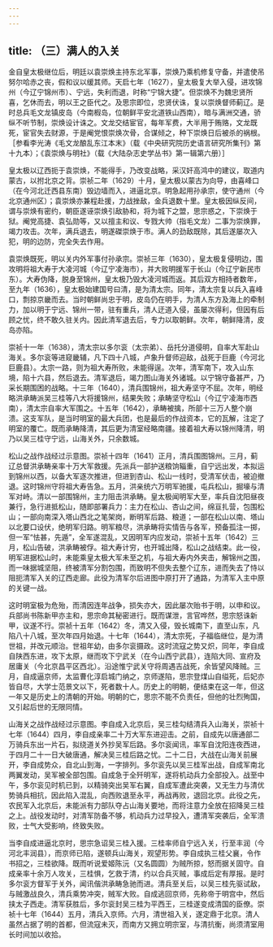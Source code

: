 ```yaml
---
---
---
```

title: （三）满人的入关
---



金自皇太极继位后，明廷以袁崇焕主持东北军事，崇焕乃乘机修复守备，并遣使吊努尔哈赤之丧，假和议以缓其师。天启七年（1627），皇太极复大举入侵，进攻锦州（今辽宁锦州市）、宁远，失利而退，时称“宁锦大捷”。但崇焕不为魏忠贤所喜，乞休而去，明以王之臣代之。及思宗即位，忠贤伏诛，复以崇焕督师蓟辽。是时总兵毛文龙镇皮岛（今南椵岛，位朝鲜平安北道铁山西南），暗与满洲交通，骄纵不听节制，崇焕设计诛之。文龙交结宦官，每年军费，大半用于贿赂，文龙既死，宦官失去财源，于是阉党恨崇焕次骨，合谋倾之，种下崇焕日后被杀的祸根。［参看李光涛《毛文龙酿乱东江本末》（载《中央研究院历史语言研究所集刊》第十九本）；《袁崇焕与明社》（载《大陆杂志史学丛书》第一辑第六册）］

皇太极以辽西扼于袁崇焕，不能得手，乃改变战略，采汉奸高鸿中的建议，取道内蒙古，以拊北京之背。崇祯二年（1629）十月，皇太极以蒙古为向导，由喜峰口（在今河北迁西县东南）毁边墙而入，进逼北京。明急起用孙承宗，使守通州（今北京通州区）；袁崇焕亦兼程赴援，力战挫敌，金兵退数十里。皇太极因纵反间，谓与崇焕有密约，朝臣遂诬崇焕引敌胁和，将为城下之盟，思宗惑之，下崇焕于狱。阉党高捷、袁弘勋等，又以擅主和议、专戮大帅（指毛文龙）二事为崇焕罪，竭力攻击。次年，满兵退去，明遂磔崇焕于市。满人的劲敌既除，其后遂屡次入犯，明的边防，完全失去作用。

袁崇焕既死，明以关内外军事付孙承宗。崇祯三年（1630），皇太极复侵明边，围攻明将祖大寿于大凌河城（今辽宁凌海市），并大败明援军于长山（今辽宁新民市东）。大寿伪降，脱身至锦州，皇太极乃毁大凌河城而返。其后双方相持者数年，至九年（1636），皇太极始建国号曰清，是为清太宗。同年，清太宗复以兵入喜峰口，剽掠京畿而去。当时朝鲜尚忠于明，皮岛仍在明手，为清人东方及海上的牵制力，加以明于宁远、锦州一带，驻有重兵，清人迂道入侵，虽屡次得利，但因有后顾之忧，终不敢久驻关内。因此清军退去后，专力以取朝鲜。次年，朝鲜降清，皮岛亦陷。

崇祯十一年（1638），清太宗以多尔衮（太宗弟）、岳托分道侵明，自率大军赴山海关。多尔衮等进窥畿辅，凡下四十八城，卢象升督师迎敌，战死于巨鹿（今河北巨鹿县）。太宗一路，则为祖大寿所败，未能得逞。次年，清军南下，攻入山东境，陷十六县，然后退去。清军退后，竭力图山海关外诸城。以宁锦守备甚严，乃采长期围困的战略。十三年（1640），清兵围锦州，祖大寿坚守不屈。次年，明经略洪承畴派吴三桂等八大将援锦州，结果失败；承畴坚守松山（今辽宁凌海市西南），清太宗自率大军围之。十五年（1642），承畴被擒，所部十三万人整个崩溃。这支军队，是当时明室的最大兵团，也是最后的作战资本，它的瓦解，注定了明室的覆亡。既而承畴降清，其后更为清室经略南疆。接着祖大寿以锦州降清，明乃以吴三桂守宁远，山海关外，只余数城。

松山之战作战经过示意图。崇祯十四年（1641）正月，清兵围图锦州。三月，蓟辽总督洪承畴亲率十万大军救援。先派兵一部护送粮饷辎重，自宁远出发，本拟运到锦州以西，以备大军逐次推进，但进到杏山、松山一线时，受清军伏击，被迫撤退。这时锦州守将祖大寿告急。五月，洪亲统六万明军驰援，屯兵松山，掘壕与清军对峙。清以一部围锦州，主力阻击洪承畴。皇太极闻明军大至，率兵自沈阳昼夜兼行，急行进抵松山，随即部署兵力：主力在松山、杏山之间，绵亘扎营，包围松山；一部向南深入塔山西北之笔架岗，断明军后路、粮道；一部在松山以南、塔山以北要口设伏，绝明军归路。明军粮尽，洪承畴将实情告与各军，预备孤注一掷，但一军“怯甚，先遁”，全军遂混乱，又因明军内应发动，崇祯十五年（1642）三月，松山告破，洪承畴被俘。祖大寿计穷，也开城出降，松山之战结束。此一役，明军进据松山时，未能乘皇太极大军未至之机，与祖大寿内外夹击，解锦州之围，而一味据城坚阻，终被清军分割包围，而致明不但失去整个辽东，进而失去了恃以阻扼清军入关的辽西走廊。此役为清军尔后进图中原打开了通路，为清军入主中原的关键一战。

这时明室极为危殆，而清因连年战争，损失亦大，因此屡次贻书于明，以申和议。兵部尚书陈新甲亦主和，思宗命其秘密进行。既而谋泄，言官哗然，思宗怒诛新甲，议遂不行。崇祯十五年（1642）冬，清又入侵，毁长城南下，直至山东，凡陷八十八城，至次年四月始退。十七年（1644），清太宗死，子福临继位，是为清世祖，并改元顺治。世祖年幼，由多尔衮摄政。这时流寇之势又炽，同年，李自成自陕西东进，攻下太原，继而攻下宁武关（在今山西宁武县），连陷大同、宣府及居庸关（今北京昌平区西北）。沿途惟宁武关守将周遇吉战死，余皆望风降贼。三月，自成逼京师，太监曹化淳启城门纳之，京师遂陷，思宗登煤山自缢死，后妃亦皆自尽，大学士范景文以下，死者数十人。历史上的明朝，便结束在这一年，但这一年又是历史上的清朝的开始。明朝的亡，思宗不能不负责任，但他的壮烈殉国，又引起后世的无限同情。

山海关之战作战经过示意图。李自成入北京后，吴三桂勾结清兵入山海关，崇祯十七年（1644）四月，李自成亲率二十万大军东进迎击。之前，自成先以唐通部二万骑兵东出一片石，拟绕道关外抄吴军后路。多尔衮闻讯，率军自沈阳连夜西进，于四月二十一日大破唐通，解决吴三桂后路之忧。二十二日，大战在山海关前展开，李自成势众，自北山到海，一字排列。多尔衮先以吴三桂军出战，自成军南北两翼发动，吴军被全部包围。自成急于全歼明军，遂将机动兵力全部投入。战至中午，多尔衮见时机已到，以精骑突出吴军右翼，自成军遭此突袭，又无生力与清优势骑兵相抗，因此陷入混乱，向西败退至永平，再战再败，退回北京。此役之先，农民军入北京后，未能派有力部队夺占山海关要地，而将注意力全放在招降吴三桂之上。战役发动时，对清军防备不够，机动兵力过早投入，遭清军突袭后，全军溃败，士气大受影响，终致失败。

当李自成进逼北京时，思宗急诏吴三桂入援。三桂率师自宁远入关，行至丰润（今河北丰润县），而京师已陷，遂顿兵山海关，观望形势。李自成执三桂父襄，令作书招之，三桂欲降。既而听说爱姬陈沅（又名圆圆）为贼所掠，怒而据关固守。自成亲率十余万人攻关，三桂惧，乞救于清，约以合兵灭贼，事成后定有厚报。是时多尔衮方督军于关外，闻讯偕洪承畴急驰而进。清兵至关后，以吴三桂先驱试敌，与贼激战良久，清兵乘势冲突，贼军大败。自成逃回京师，先称帝于明宫中，然后挟太子西走。清军获胜后，多尔衮封吴三桂为平西王，三桂遂变成清国的臣僚。崇祯十七年（1644）五月，清兵入京师。六月，清世祖入关，遂定鼎于北京。清人虽然占据了明的首都，但流寇未灭，而南方又拥立明宗室，与清抗衡，尚须清室用长时间加以收拾。